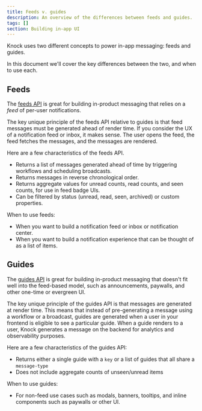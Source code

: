 ```yaml
---
title: Feeds v. guides
description: An overview of the differences between feeds and guides.
tags: []
section: Building in-app UI
---
```


Knock uses two different concepts to power in-app messaging: feeds and guides.

In this document we'll cover the key differences between the two, and when to use each.

## Feeds

The [feeds API](/api-reference/users/feeds) is great for building in-product messaging that relies on a _feed_ of per-user notifications.

The key unique principle of the feeds API relative to guides is that feed messages must be generated ahead of render time. If you consider the UX of a notification feed or inbox, it makes sense. The user opens the feed, the feed fetches the messages, and the messages are rendered.

Here are a few characteristics of the feeds API.

- Returns a list of messages generated ahead of time by triggering workflows and scheduling broadcasts.
- Returns messages in reverse chronological order.
- Returns aggregate values for unread counts, read counts, and seen counts, for use in feed badge UIs.
- Can be filtered by status (unread, read, seen, archived) or custom properties.

When to use feeds:

- When you want to build a notification feed or inbox or notification center.
- When you want to build a notification experience that can be thought of as a list of items.

## Guides

The [guides API](/api-reference/users/guides/) is great for building in-product messaging that doesn't fit well into the feed-based model, such as announcements, paywalls, and other one-time or evergreen UI.

The key unique principle of the guides API is that messages are generated at render time. This means that instead of pre-generating a message using a workflow or a broadcast, guides are generated when a user in your frontend is eligible to see a particular guide. When a guide renders to a user, Knock generates a message on the backend for analytics and observability purposes.

Here are a few characteristics of the guides API:

- Returns either a single guide with a `key` or a list of guides that all share a `message-type`
- Does not include aggregate counts of unseen/unread items

When to use guides:

- For non-feed use cases such as modals, banners, tooltips, and inline components such as paywalls or other UI.
